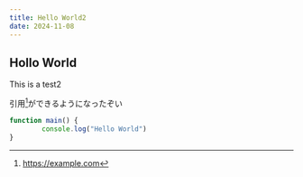 ```yaml
---
title: Hello World2
date: 2024-11-08
---
```


## Hollo World

This is a test2

引用[^1]ができるようになったぞい
[^1]: https://example.com

```typescript
function main() {
		console.log("Hello World")
}
```

